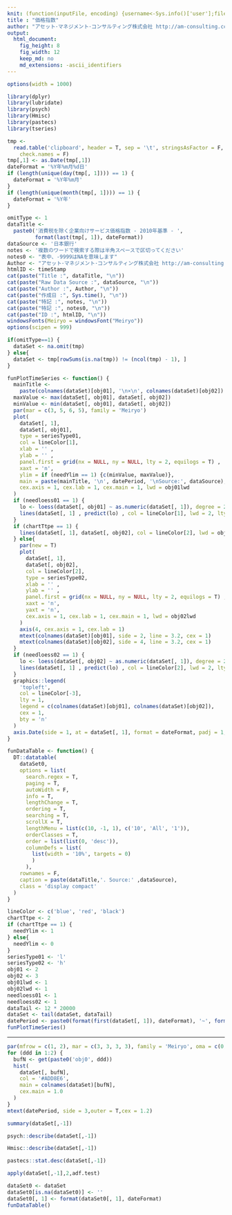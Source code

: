 ```yaml
---
knit: (function(inputFile, encoding) {username<-Sys.info()['user'];fileName<-'defaultPath.csv';pathToFile <-paste0('C:/Users/', username,'/Desktop/pathToCSV/');setwd(pathToFile);buf0<-read.csv(fileName,header = F,skip = 0,stringsAsFactor = F,check.names = F,fileEncoding = 'utf-8');timeStamp<-format(Sys.time(),'%Y%m%d%H%M%S');rmarkdown::render(inputFile, encoding = encoding, output_file = paste0('C:/Users/',username,buf0[2,1],'charts/','am-consulting.co.jp-',timeStamp,'.html')) })
title : "価格指数"
author: "アセット･マネジメント･コンサルティング株式会社 http://am-consulting.co.jp"
output: 
  html_document:
    fig_height: 8
    fig_width: 12
    keep_md: no
    md_extensions: -ascii_identifiers 
---
```

<link href="http://knowledgevault.saecanet.com/components/rmarkdown-html.css" rel="stylesheet"> 
<style>
.main-container {
	max-width: 1000px;
	margin-left: auto;
	margin-right: auto;
}
</style>


```r
options(width = 1000)
```

```r
library(dplyr)
library(lubridate)
library(psych)
library(Hmisc)
library(pastecs)
library(tseries)
```

```r
tmp <-
  read.table('clipboard', header = T, sep = '\t', stringsAsFactor = F, na.strings = c('na', '', '-', 'NA'),
    check.names = F)
tmp[,1] <- as.Date(tmp[,1])
dateFormat = '%Y年%m月%d日'
if (length(unique(day(tmp[, 1]))) == 1) {
  dateFormat = '%Y年%m月'
}
if (length(unique(month(tmp[, 1]))) == 1) {
  dateFormat = '%Y年'
}
```

```r
omitType <- 1
dataTitle <-
  paste0('消費税を除く企業向けサービス価格指数 - 2010年基準 - ',
         format(last(tmp[, 1]), dateFormat))
dataSource <- '日本銀行'
notes <- '複数のワードで検索する際は半角スペースで区切ってください'
notes0 <- "表中、-9999はNAを意味します"
Author <- "アセット･マネジメント･コンサルティング株式会社 http://am-consulting.co.jp"
htmlID <- timeStamp
cat(paste("Title :", dataTitle, "\n"))
cat(paste("Raw Data Source :", dataSource, "\n"))
cat(paste("Author :", Author, "\n"))
cat(paste("作成日 :", Sys.time(), "\n"))
cat(paste("特記 :", notes, "\n"))
cat(paste("特記 :", notes0, "\n"))
cat(paste("ID :", htmlID, "\n"))
windowsFonts(Meiryo = windowsFont("Meiryo"))
options(scipen = 999)
```

```r
if(omitType==1) {
  dataSet <- na.omit(tmp)
} else{
  dataSet <- tmp[rowSums(is.na(tmp)) != (ncol(tmp) - 1), ]
}
```

```r
funPlotTimeSeries <- function() {
  mainTitle <-
    paste(colnames(dataSet)[obj01], '\n×\n', colnames(dataSet)[obj02])
  maxValue <- max(dataSet[, obj01], dataSet[, obj02])
  minValue <- min(dataSet[, obj01], dataSet[, obj02])
  par(mar = c(3, 5, 6, 5), family = 'Meiryo')
  plot(
    dataSet[, 1],
    dataSet[, obj01],
    type = seriesType01,
    col = lineColor[1],
    xlab = '' ,
    ylab = '' ,
    panel.first = grid(nx = NULL, ny = NULL, lty = 2, equilogs = T) ,
    xaxt = 'n',
    ylim = if (needYlim == 1) {c(minValue, maxValue)},
    main = paste(mainTitle, '\n', datePeriod, '\nSource:', dataSource),
    cex.axis = 1, cex.lab = 1, cex.main = 1, lwd = obj01lwd
  )
  if (needloess01 == 1) {
    lo <- loess(dataSet[, obj01] ~ as.numeric(dataSet[, 1]), degree = 2)
    lines(dataSet[, 1] , predict(lo) , col = lineColor[1], lwd = 2, lty = 2)
  }
  if (chartTtpe == 1) {
    lines(dataSet[, 1], dataSet[, obj02], col = lineColor[2], lwd = obj02lwd)
  } else{
    par(new = T)
    plot(
      dataSet[, 1],
      dataSet[, obj02],
      col = lineColor[2],
      type = seriesType02,
      xlab = '' ,
      ylab = '' ,
      panel.first = grid(nx = NULL, ny = NULL, lty = 2, equilogs = T) ,
      xaxt = 'n',
      yaxt = 'n',
      cex.axis = 1, cex.lab = 1, cex.main = 1, lwd = obj02lwd
    )
    axis(4, cex.axis = 1, cex.lab = 1)
    mtext(colnames(dataSet)[obj01], side = 2, line = 3.2, cex = 1)
    mtext(colnames(dataSet)[obj02], side = 4, line = 3.2, cex = 1)
  }
  if (needloess02 == 1) {
    lo <- loess(dataSet[, obj02] ~ as.numeric(dataSet[, 1]), degree = 2)
    lines(dataSet[, 1] , predict(lo) , col = lineColor[2], lwd = 2, lty = 2)
  }
  graphics::legend(
    'topleft',
    col = lineColor[-3],
    lty = 1,
    legend = c(colnames(dataSet)[obj01], colnames(dataSet)[obj02]),
    cex = 1,
    bty = 'n'
  )
  axis.Date(side = 1, at = dataSet[, 1], format = dateFormat, padj = 1, cex.axis = 1.0)
}
```

```r
funDataTable <- function() {
  DT::datatable(
    dataSet0,
    options = list(
      search.regex = T,
      paging = T,
      autoWidth = F,
      info = T,
      lengthChange = T,
      ordering = T,
      searching = T,
      scrollX = T,
      lengthMenu = list(c(10, -1, 1), c('10', 'All', '1')),
      orderClasses = T,
      order = list(list(0, 'desc')),
      columnDefs = list(
        list(width = '10%', targets = 0)
        )
      ),
    rownames = F,
    caption = paste(dataTitle,'. Source:' ,dataSource),
    class = 'display compact'
  )
}
```

```r
lineColor <- c('blue', 'red', 'black')
chartTtpe <- 2
if (chartTtpe == 1) {
  needYlim <- 1
} else{
  needYlim <- 0
}
seriesType01 <- 'l'
seriesType02 <- 'h'
obj01 <- 2
obj02 <- 3
obj01lwd <- 1
obj02lwd <- 1
needloess01 <- 1
needloess02 <- 1
dataTail <- 12 * 20000
dataSet <- tail(dataSet, dataTail)
datePeriod <- paste0(format(first(dataSet[, 1]), dateFormat), '~', format(last(dataSet[, 1]), dateFormat))
funPlotTimeSeries()
```
<hr>
```r
par(mfrow = c(1, 2), mar = c(3, 3, 3, 3), family = 'Meiryo', oma = c(0, 0, 3, 0))
for (ddd in 1:2) {
  bufN <- get(paste0('obj0', ddd))
  hist(
    dataSet[, bufN],
    col = '#ADD8E6',
    main = colnames(dataSet)[bufN],
    cex.main = 1.0
  )
}
mtext(datePeriod, side = 3,outer = T,cex = 1.2)
```

```r
summary(dataSet[,-1])
```

```r
psych::describe(dataSet[,-1])
```

```r
Hmisc::describe(dataSet[,-1])
```

```r
pastecs::stat.desc(dataSet[,-1]) 
```

```r
apply(dataSet[,-1],2,adf.test)
```

```r
dataSet0 <- dataSet
dataSet0[is.na(dataSet0)] <- ''
dataSet0[, 1] <- format(dataSet0[, 1], dateFormat)
funDataTable()
```